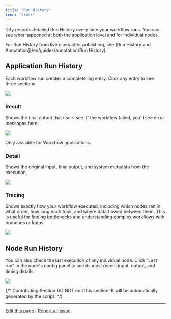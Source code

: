 ```yaml
---
title: "Run History"
icon: "timer"
---
```


Dify records detailed Run History every time your workflow runs. You can see what happened at both the application level and for individual nodes.

<Info>
For Run History from live users after publishing, see [Run History and Annotation](/en/guides/annotation/Run History).
</Info>

## Application Run History

Each workflow run creates a complete log entry. Click any entry to see three sections:

![](https://assets-docs.dify.ai/2025/04/08a885858cfa6e8863faac891a5be319.png)

### Result

Shows the final output that users see. If the workflow failed, you'll see error messages here.

![](https://assets-docs.dify.ai/2025/06/22856751d278ffad99d0533d2d96e125.png)

<Warning>
Only available for Workflow applications.
</Warning>

### Detail

Shows the original input, final output, and system metadata from the execution.

![](https://assets-docs.dify.ai/2025/06/882b783cd843ab666f5bc3c06f78521d.png)

### Tracing

Shows exactly how your workflow executed, including which nodes ran in what order, how long each took, and where data flowed between them. This is useful for finding bottlenecks and understanding complex workflows with branches or loops.

![](https://assets-docs.dify.ai/2025/06/9e614ac01b1f6e0aeadda78c91ce93b7.png)

## Node Run History

You can also check the last execution of any individual node. Click "Last run" in the node's config panel to see its most recent input, output, and timing details.

![](https://assets-docs.dify.ai/2025/06/9c6e57236d85f426a930424863042d7d.png)

{/*
Contributing Section
DO NOT edit this section!
It will be automatically generated by the script.
*/}

---

[Edit this page](https://github.com/langgenius/dify-docs/edit/main/en/documentation/pages/debug/history-and-logs.mdx) | [Report an issue](https://github.com/langgenius/dify-docs/issues/new?template=docs.yml)

